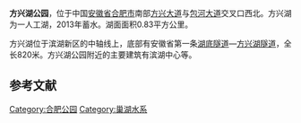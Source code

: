 '''方兴湖公园'''，位于中国[[安徽省|安徽省]][[合肥市|合肥市]]南部[[方兴大道|方兴大道]]与[[包河大道|包河大道]]交叉口西北。方兴湖为一人工湖，2013年蓄水。湖面面积0.83平方公里。

方兴湖位于滨湖新区的中轴线上，底部有安徽省第一条[[湖底隧道|湖底隧道]]—[[方兴湖隧道|方兴湖隧道]]，全长820米。方兴湖公园附近的主要建筑有滨湖中心等。

==参考文献==
{{reflist}}

[[Category:合肥公园|Category:合肥公园]]
[[Category:巢湖水系|Category:巢湖水系]]